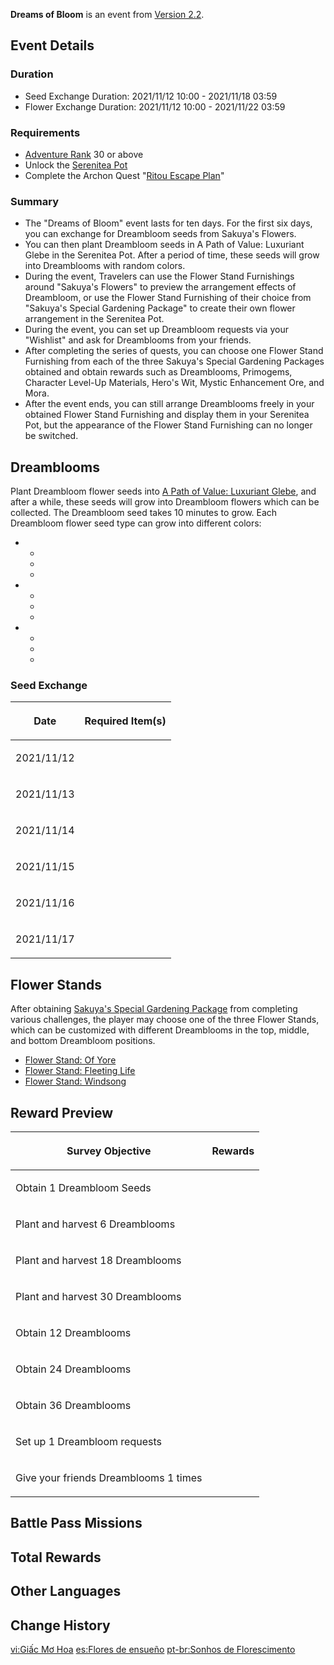 {{EventTabs}}
{{Event
|name              = Dreams of Bloom
|image             = Dreams of Bloom.png
|type              = In-Game
|time_known        = yes
|time_start        = 2021-11-12 10:00:00
|time_end          = 2021-11-18 03:59:59
|link              = https://genshin.hoyoverse.com/en/news/detail/16809
|link2             = https://genshin.hoyoverse.com/en/news/detail/17033
}}
{{Description|The [[Inazuma]]n florist [[Sakuya]] wants to promote her shop, "Sakuya's Flowers," so she is organizing a new promotional activity...}}
'''Dreams of Bloom''' is an event from [[Version 2.2]].

==Event Details==
===Duration===
* Seed Exchange Duration: 2021/11/12 10:00 - 2021/11/18 03:59
* Flower Exchange Duration: 2021/11/12 10:00 - 2021/11/22 03:59

===Requirements===
* [[Adventure Rank]] 30 or above
* Unlock the [[Serenitea Pot]]
* Complete the Archon Quest "[[Ritou Escape Plan]]"

===Summary===
* The "Dreams of Bloom" event lasts for ten days. For the first six days, you can exchange for Dreambloom seeds from Sakuya's Flowers.
* You can then plant Dreambloom seeds in A Path of Value: Luxuriant Glebe in the Serenitea Pot. After a period of time, these seeds will grow into Dreamblooms with random colors.
* During the event, Travelers can use the Flower Stand Furnishings around "Sakuya's Flowers" to preview the arrangement effects of Dreambloom, or use the Flower Stand Furnishing of their choice from "Sakuya's Special Gardening Package" to create their own flower arrangement in the Serenitea Pot.
* During the event, you can set up Dreambloom requests via your "Wishlist" and ask for Dreamblooms from your friends.
* After completing the series of quests, you can choose one Flower Stand Furnishing from each of the three Sakuya's Special Gardening Packages obtained and obtain rewards such as Dreamblooms, Primogems, Character Level-Up Materials, Hero's Wit, Mystic Enhancement Ore, and Mora.
* After the event ends, you can still arrange Dreamblooms freely in your obtained Flower Stand Furnishing and display them in your Serenitea Pot, but the appearance of the Flower Stand Furnishing can no longer be switched.

==Dreamblooms==
Plant Dreambloom flower seeds into [[A Path of Value: Luxuriant Glebe]], and after a while, these seeds will grow into Dreambloom flowers which can be collected. The Dreambloom seed takes 10 minutes to grow. Each Dreambloom flower seed type can grow into different colors:
*{{Item|Dreambloom: Star Hibiscus Seed}}
**{{Item|Spring Dew Star Hibiscus}}
**{{Item|Autumn Star Hibiscus}}
**{{Item|Violet Silk Star Hibiscus}}
*{{Item|Dreambloom: Pearbell Seed}}
**{{Item|Fluorescent Pearbell}}
**{{Item|Sandbank Lotus Pearbell}}
**{{Item|Greenhat Pearbell}}
*{{Item|Dreambloom: Silkpod Seed}}
**{{Item|Dawnrouge Silkpod}}
**{{Item|Twilight Silkpod}}
**{{Item|Noontide Silkpod}}

===Seed Exchange===
{| class="article-table"
! Date!!Required Item(s)
|-
| 2021/11/12
| {{Card|Lavender Melon|3}}
|-
| 2021/11/13
| {{Card|Seagrass|3}}
|-
| 2021/11/14
| {{Card|Naku Weed|3}}
|-
| 2021/11/15
| {{Card|Sea Ganoderma|3}}
|-
| 2021/11/16
| {{Card|Amakumo Fruit|3}}
|-
|2021/11/17
|{{Card|Fluorescent Fungus|3}}
|}

==Flower Stands ==
After obtaining [[Sakuya's Special Gardening Package]] from completing various challenges, the player may choose one of the three Flower Stands, which can be customized with different Dreamblooms in the top, middle, and bottom Dreambloom positions.

*[[Flower Stand: Of Yore]]
*[[Flower Stand: Fleeting Life]]
*[[Flower Stand: Windsong]]

==Reward Preview==
{| class="article-table"
!Survey Objective!!Rewards
|-
|Obtain 1 Dreambloom Seeds
|{{Card|Primogem|60}}{{Card|Agnidus Agate Fragment|2}}{{Card|Mora|20,000}}
|-
|Plant and harvest 6 Dreamblooms
|{{Card|Primogem|60}}{{Card|Varunada Lazurite Fragment|2}}{{Card|Sakuya's Special Gardening Package|1}}
|-
|Plant and harvest 18 Dreamblooms
|{{Card|Primogem|60}}{{Card|Vayuda Turquoise Fragment|2}}{{Card|Mora|20,000}}
|-
|Plant and harvest 30 Dreamblooms
|{{Card|Primogem|60}}{{Card|Shivada Jade Fragment|2}}{{Card|Sakuya's Special Gardening Package|1}}
|-
|Obtain 12 Dreamblooms
|{{Card|Primogem|60}}{{Card|Prithiva Topaz Fragment|2}}{{Card|Mora|20,000}}
|-
|Obtain 24 Dreamblooms
|{{Card|Primogem|60}}{{Card|Vajrada Amethyst Fragment|2}}{{Card|Mora|20,000}}
|-
|Obtain 36 Dreamblooms
|{{Card|Primogem|60}}{{Card|Hero's Wit|6}}{{Card|Sakuya's Special Gardening Package|1}}
|-
|Set up 1 Dreambloom requests
|{{Card|Mystic Enhancement Ore|6}}{{Card|Mora|20,000}}
|-
|Give your friends Dreamblooms 1 times
|{{Card|Mystic Enhancement Ore|6}}{{Card|Mora|20,000}}
|}

==Battle Pass Missions==
{{Battle Pass Missions
|name     = Mystic Repose
|mission1 = {{Color|[Event]}} Plant 30 Dreamblooms during the Dreams of Bloom event
|exp1     = 1,500
}}

==Total Rewards==
{{Event Rewards
|Primogem = 420
|Mora = 120,000
|Hero's Wit = 6
|Mystic Enhancement Ore = 12
|Sakuya's Special Gardening Package = 3
|Agnidus Agate Fragment = 2
|Varunada Lazurite Fragment = 2
|Vajrada Amethyst Fragment = 2
|Vayuda Turquoise Fragment = 2
|Shivada Jade Fragment = 2
|Prithiva Topaz Fragment = 2
|sort = Primogem,Sakuya's Special Gardening Package,Mora,Hero's Wit,Mystic Enhancement Ore,Agnidus Agate Fragment,Varunada Lazurite Fragment,Vajrada Amethyst Fragment,Vayuda Turquoise Fragment,Shivada Jade Fragment,Prithiva Topaz Fragment
}}

==Other Languages==
{{Other Languages
|en      = Dreams of Bloom
|zhs     = 梦里生花
|zhs_rm  = Mènglǐshēnghuā
|zht     = 夢裡生花
|zht_rm  = Mènglǐshēnghuā
|zh_tl   = Within the Dream Blooms Flowers
|ja      = 花咲きし夢
|ja_rm   = Hana Sakushi Yume
|ja_tl   = Flower Blooming Dream
|ko      = 꿈속에 핀 꽃
|ko_rm   = Kkumsok-e Pin Kkot
|ko_tl   = Flower Bloomed in Dream
|es      = Flores de ensueño
|es_tl   = Dream Flowers
|fr      = Rêves de floraison
|fr_tl   = Dreams of Bloom
|ru      = Цветущие мечты
|ru_tl   = Blooming Dreams
|th      = ดอกไม้ในความฝัน
|th_rm   = Dokmai Nai Khwam Fan
|th_tl   = 
|vi      = Giấc Mơ Hoa
|vi_tl   = 
|de      = Träume von Blüten
|de_tl   = Dreams of Blossoms
|id      = Mekar Dalam Mimpi
|id_tl   = Blooming Inside the Dream
|pt      = Sonhos de Florescimento
|pt_tl   = 
}}

==Change History==
{{Change History|2.2}}

[[vi:Giấc Mơ Hoa]]
[[es:Flores de ensueño]]
[[pt-br:Sonhos de Florescimento]]